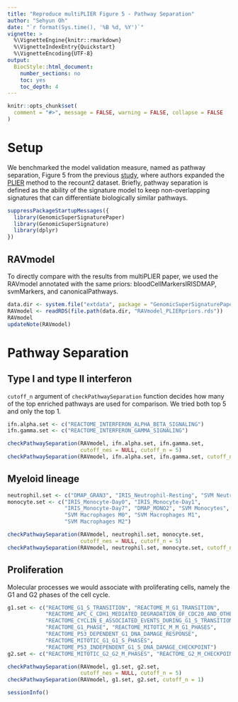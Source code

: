 ```yaml
---
title: "Reproduce multiPLIER Figure 5 - Pathway Separation"
author: "Sehyun Oh"
date: "`r format(Sys.time(), '%B %d, %Y')`"
vignette: >
  %\VignetteEngine{knitr::rmarkdown}
  %\VignetteIndexEntry{Quickstart}
  %\VignetteEncoding{UTF-8}
output:
  BiocStyle::html_document:
    number_sections: no
    toc: yes
    toc_depth: 4
---
```


```r
knitr::opts_chunk$set(
  comment = "#>", message = FALSE, warning = FALSE, collapse = FALSE
)
```

# Setup
We benchmarked the model validation measure, named as pathway separation, Figure 5 from the 
previous [study](https://www.sciencedirect.com/science/article/pii/S240547121930119X?via%3Dihub), 
where authors expanded the [PLIER](https://www.nature.com/articles/s41592-019-0456-1) 
method to the recount2 dataset. Briefly, pathway separation is defined as the ability 
of the signature model to keep non-overlapping signatures that can differentiate 
biologically similar pathways. 

```r
suppressPackageStartupMessages({
  library(GenomicSuperSignaturePaper)
  library(GenomicSuperSignature)
  library(dplyr)
})
```


## RAVmodel
To directly compare with the results from multiPLIER paper, we used the RAVmodel
annotated with the same priors: bloodCellMarkersIRISDMAP, svmMarkers, and canonicalPathways.

```r
data.dir <- system.file("extdata", package = "GenomicSuperSignaturePaper")
RAVmodel <- readRDS(file.path(data.dir, "RAVmodel_PLIERpriors.rds"))
RAVmodel
updateNote(RAVmodel)
```



# Pathway Separation
## Type I and type II interferon
`cutoff_n` argument of `checkPathwaySeparation` function decides how many of the 
top enriched pathways are used for comparison. We tried both top 5 and only the 
top 1. 

```r
ifn.alpha.set <- c("REACTOME_INTERFERON_ALPHA_BETA_SIGNALING")
ifn.gamma.set <- c("REACTOME_INTERFERON_GAMMA_SIGNALING")

checkPathwaySeparation(RAVmodel, ifn.alpha.set, ifn.gamma.set, 
                       cutoff_nes = NULL, cutoff_n = 5)
checkPathwaySeparation(RAVmodel, ifn.alpha.set, ifn.gamma.set, cutoff_n = 1)
```


## Myeloid lineage

```r
neutrophil.set <- c("DMAP_GRAN3", "IRIS_Neutrophil-Resting", "SVM Neutrophils")
monocyte.set <- c("IRIS_Monocyte-Day0", "IRIS_Monocyte-Day1", 
                  "IRIS_Monocyte-Day7", "DMAP_MONO2", "SVM Monocytes",
                  "SVM Macrophages M0", "SVM Macrophages M1", 
                  "SVM Macrophages M2")

checkPathwaySeparation(RAVmodel, neutrophil.set, monocyte.set, 
                       cutoff_nes = NULL, cutoff_n = 5) 
checkPathwaySeparation(RAVmodel, neutrophil.set, monocyte.set, cutoff_n = 1)
```


## Proliferation
Molecular processes we would associate with proliferating cells, namely the
G1 and G2 phases of the cell cycle.

```r
g1.set <- c("REACTOME_G1_S_TRANSITION", "REACTOME_M_G1_TRANSITION",
            "REACTOME_APC_C_CDH1_MEDIATED_DEGRADATION_OF_CDC20_AND_OTHER_APC_C_CDH1_TARGETED_PROTEINS_IN_LATE_MITOSIS_EARLY_G1", 
            "REACTOME_CYCLIN_E_ASSOCIATED_EVENTS_DURING_G1_S_TRANSITION_", 
            "REACTOME_G1_PHASE", "REACTOME_MITOTIC_M_M_G1_PHASES",
            "REACTOME_P53_DEPENDENT_G1_DNA_DAMAGE_RESPONSE", 
            "REACTOME_MITOTIC_G1_G1_S_PHASES", 
            "REACTOME_P53_INDEPENDENT_G1_S_DNA_DAMAGE_CHECKPOINT")
g2.set <- c("REACTOME_MITOTIC_G2_G2_M_PHASES", "REACTOME_G2_M_CHECKPOINTS")

checkPathwaySeparation(RAVmodel, g1.set, g2.set, 
                       cutoff_nes = NULL, cutoff_n = 5) 
checkPathwaySeparation(RAVmodel, g1.set, g2.set, cutoff_n = 1)
```

```r
sessionInfo()
```
